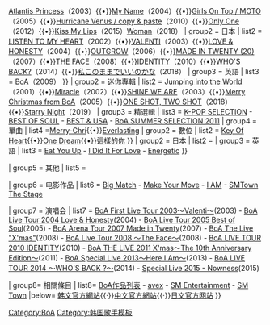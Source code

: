 {{Navbox Musical artist
| name       = BoA
| state      = collapsed
| title      = [[寶兒|BoA]]
| background = solo_singer
| bodyclass  = hlist
| group1 = 正規專輯
| list1 ={{Navbox musical artist|child
| groupstyle = 
| group1 = 韓國
| list1  = [[ID；Peace B]]（2000）{{•}}[[No.1 (BoA專輯)|No.1]]（2002）{{•}}[[Atlantis Princess]]（2003）{{•}}[[My Name (BoA專輯)|My Name]]（2004）{{•}}[[Girls On Top|Girls On Top / MOTO]]（2005）{{•}}[[Hurricane Venus|Hurricane Venus / copy & paste]]（2010）{{•}}[[Only One (BoA專輯)|Only One]]（2012）{{•}}[[Kiss My Lips (BoA專輯)|Kiss My Lips]]（2015）[[Woman (BoA專輯)|Woman]]（2018）
| group2 = 日本
| list2  = [[LISTEN TO MY HEART]]（2002）{{•}}[[VALENTI]]（2003）{{•}}[[LOVE & HONESTY]]（2004）{{•}}[[OUTGROW]]（2006）{{•}}[[MADE IN TWENTY (20)]]（2007）{{•}}[[THE FACE]]（2008）{{•}}[[IDENTITY]]（2010）{{•}}[[WHO'S BACK?]]（2014）{{•}}[[私このままでいいのかな]]（2018）
| group3 = 英語
| list3  = [[BoA (BoA專輯)|BoA]]（2009）
}}
| group2 = 迷你專輯
| list2  = [[Jumping into the World]]（2001）{{•}}[[Miracle (BoA專輯)|Miracle]]（2002）{{•}}[[SHINE WE ARE]]（2003）{{•}}[[Merry Christmas from BoA]]（2005）{{•}}[[ONE SHOT, TWO SHOT]]（2018）{{•}}[[Starry Night (BoA迷你專輯)|Starry Night]]（2019）
| group3 = 精選輯
| list3  = [[K-POP SELECTION]] - [[BEST OF SOUL]] - [[BEST & USA]] - [[BoA SUMMER SELECTION 2011]]
| group4 = 單曲
| list4 ={{Navbox musical artist|child
| groupstyle = 
| group1 = 韓國
| list1 = {{Navbox musical artist|child
| groupstyle = 
| group1 = ''' '''
| list1 = [[Double (BoA單曲)|Double]]{{•}}[[Rock With You]]{{•}}[[Merry-Chri (BoA單曲)|Merry-Chri]]{{•}}[[Everlasting (BoA單曲)|Everlasting]]
| group2 = 數位
| list2 = [[KEY OF HEART|Key Of Heart]]{{•}}[[One Dream]]{{•}}[[這樣的你]]
}}
| group2 = 日本
| list2  = 
{{Navbox musical artist|child
| groupstyle = 
| group1 = '''LISTEN TO MY HEART'''
| list1  = 1. [[ID；Peace B (BoA單曲)|ID；Peace B]] - 2.[[Amazing Kiss]] - 3.[[傳情 (BoA單曲)|傳情]] - 4.[[LISTEN TO MY HEART (BoA單曲)|LISTEN TO MY HEART]] - 5.[[Every Heart -全心全意-]] - 6. [[Don't start now]]

| group2 = '''VALENTI'''
| list2  = 7. [[VALENTI (BoA單曲)|VALENTI]] - 8.[[奇蹟 / NO.1]] - 9.[[JEWEL SONG / BESIDE YOU -深情呼喚-]]

| group3 = '''LOVE & HONESTY'''
| list3  = 10. [[Shine We Are! / Earthsong]] - 11.[[DOUBLE]] - 12.[[Rock With You]] - 13.[[Be the one]]

| group4 = '''BEST OF SOUL'''
| list4  = 14.[[QUINCY]] - 15.[[Merry-Chri (BoA單曲)|聖誕快樂]]

| group5 = '''OUTGROW'''
| list5  = 16. [[DO THE MOTION]] - 17.[[make a secret]] - 18.[[緊緊擁抱]] - 19.[[Everlasting (BoA單曲)|Everlasting]]

| group6 = '''MADE IN TWENTY (20)'''
| list6  = 20. [[七彩的明日 ～brand new beat～ / Your Color]] - 21.[[KEY OF HEART]] - 22.[[Winter Love]]

| group7 = '''THE FACE'''
| list7  = 23. [[Sweet Impact]] - 24. [[LOVE LETTER (BoA單曲)|LOVE LETTER]] - 25.[[LOSE YOUR MIND feat.Yutaka Furukawa from DOPING PANDA|LOSE YOUR MIND]] - 26. [[be with you.]]

| group8 = '''BEST & USA'''
| list8  = 27. [[Vivid -Kissing you, Sparkling, Joyful Smile-]] - 28.[[永遠 / UNIVERSE feat.Crystal Kay & VERBAL (m-flo) / Believe in LOVE feat. BoA (Acoustic Version)]]

| group9 = '''IDENTITY'''
| list9  = 29. [[BUMP BUMP! feat.VERBAL(m-flo)]] - 30. [[守護你 ～White Wishes～]]

| group10 = '''WHO'S BACK?'''
| list10  = 31. [[WOO WEEKEND]] - 32. [[Milestone (BoA單曲)|Milestone]] - 33. [[Only One (BoA單曲)|Only One]] - 34. [[Tail of Hope]] - 35. [[Shoult It Out (BoA單曲)|Shoult It Out]] - 37. [[MASAYUME CHASING (BoA單曲)|MASAYUME CHASING]]
}}
| group3 = 英語
| list3  = [[Eat You Up]] - [[I Did It For Love]] - [[Energetic]]
}}

| group5 = 其他
| list5  = {{Navbox musical artist|child
| groupstyle =
| group1 = 合輯
| list1 = 

| group2 = OST
| list2 = 

| group5 = 混音專輯
| list5 = [[Peace B. REMIXES]] - [[Next World]]

| group3 = 演唱會專輯
| list3 = 

| group4 = 合作單曲
| list4 = [[the meaning of peace]] - [[Holiday]] - [[the Love Bug]] - [[Everything Needs Love]] - [[Show Me What You Got]] - [[Believe in LOVE feat. BoA|Believe in LOVE]]
}}

| group6 = 电影作品
|  list6 = [[Big Match]] - [[Make Your Move]] - [[I AM. - SM家族青春傳記電影|I AM]] - [[SMTOWN Live第四次世界巡迴演唱會|SMTown The Stage]]

| group7 = 演唱会
| list7  = [[BoA First Live Tour 2003～Valenti～]](2003) - [[BoA Live Tour 2004 Love & Honesty]](2004) - [[BoA Live Tour 2005 Best of Soul]](2005) - [[BoA Arena Tour 2007 Made in Twenty]](2007) - [[BoA The Live "X'mas"]](2008) - [[BoA Live Tour 2008 ～The Face～]](2008) - [[BoA LIVE TOUR 2010 IDENTITY]](2010) - [[BoA THE LIVE 2011 X'mas～The 10th Anniversary Edition～]](2011) - [[BoA Special Live 2013～Here I Am～]](2013) - [[BoA LIVE TOUR 2014 ～WHO'S BACK ?～]](2014) - [[Special Live 2015 - Nowness]](2015) 

| group8= 相關條目
| list8= [[BoA作品列表]] - [[愛貝克思集團|avex]] - [[SM Entertainment]] - [[SM Town]]
|below= [http://boa.smtown.com/ 韩文官方網站]{{·}}[http://www.avex.com.tw/boa/ 中文官方網站]{{·}}[http://avex.jp/boa/  日文官方网站]
}}<noinclude>
[[Category:BoA]]
[[Category:韩国歌手模板]]
</noinclude>